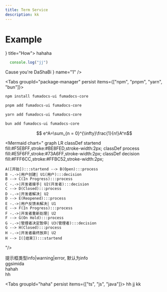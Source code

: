 ```yaml
---
title: Term Service
description: kk
---
```


# Example

<Cards>
  <Card icon={<HousePlus className="text-purple-300" />} title="How">
    hahaha
  </Card>
</Cards>

```js title="js"
  console.log("jj")
```

<Accordions>
  <Accordion id="faq" title="Why docs">
    Cause you're DaShaBi
  </Accordion>
</Accordions>


<File name="jj" />

<Files>
  <File icon={<HousePlus className="text-purple-300" />} name="1" />
  <Folder name="22" defaultOpen disabled>
    <File name="33" />
  </Folder>
  <Folder name="44" defaultOpen>
    <File name="55" />
  </Folder>
  <Folder name="kk" defaultOpen className="opacity-50" disabled>
    <File name="ss" />
  </Folder>
  <Folder name="EMPTY" className="opacity-50" disabled/>
</Files>








<Tabs groupId="package-manager" persist items={["npm", "pnpm", "yarn", "bun"]}>
  ```bash tab="npm"
  npm install fumadocs-ui fumadocs-core
  ```

  ```bash tab="pnpm"
  pnpm add fumadocs-ui fumadocs-core
  ```

  ```bash tab="yarn"
  yarn add fumadocs-ui fumadocs-core
  ```

  ```bash tab="bun"
  bun add fumadocs-ui fumadocs-core
  ```
</Tabs>


```math
  e^A=\sum_{n = 0}^{\infty}\frac{1}{n!}A^n
```

<Mermaid
  chart="
graph LR
    classDef startend fill:#F5EBFF,stroke:#BE8FED,stroke-width:2px;
    classDef process fill:#E5F6FF,stroke:#73A6FF,stroke-width:2px;
    classDef decision fill:#FFF6CC,stroke:#FFBC52,stroke-width:2px;
    
    A([开始]):::startend --> B(Open):::process
    B -.->|用户创建| U1(用户):::decision
    B --> C(In Progress):::process
    C -.->|开发者接手| U2(开发者):::decision
    C --> D(Closed):::process
    D -.->|开发者解决| U2
    D --> E(Reopened):::process
    E -.->|用户反馈未解决| U1
    E --> F(In Progress):::process
    F -.->|开发者重新处理| U2
    F --> G(On Hold):::process
    G -.->|管理者决定暂停| U3(管理者):::decision
    G --> H(Closed):::process
    H -.->|开发者最终放弃| U2
    H --> I([结束]):::startend  

"/>

<Callout title="提示框" type="error">
  提示框类型info|warning|error, 默认为info
</Callout>

<div className="fd-steps">
  <div className="[&_h2]:fd-step">
    ggsimida
  </div>
  <div className="[&_h2]:fd-step">
    hahah
  </div>
  <div className="[&_h2]:fd-step">
    hh
  </div>
</div>

<Tabs groupId="haha" persist items={["ts", "js", "java"]}>
  <Tab value="ts">hh</Tab>
  <Tab value="js">jj</Tab>
  <Tab value="java">kk</Tab>
</Tabs>


































